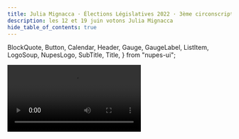 ```yaml
---
title: Julia Mignacca · Élections Législatives 2022 · 3ème circonscription de l'Hérault
description: les 12 et 19 juin votons Julia Mignacca
hide_table_of_contents: true
---
```


  BlockQuote,
  Button,
  Calendar,
  Header,
  Gauge,
  GaugeLabel,
  ListItem,
  LogoSoup,
  NupesLogo,
  SubTitle,
  Title,
} from "nupes-ui";


<NupesLogo />

<Video title="Julia Mignacca députée 2022 · Clip de campagne" src="https://peertube.noussommes.org/videos/embed/f3f5eeee-7158-4d6b-9638-396a459b2797" />

<Text>
  <Translate
    id="index.intro1"
    values={{
      dates: (
        <strong>
          <Translate id="index.dates">Les 12 et 19 juin</Translate>
        </strong>
      ),
    }}
  />
</Text>

<Text>
  <Translate
    id="index.intro2"
    values={{
      sePresenterUnis: (
        <strong>
          <Translate id="index.sePresenterUnis">se présenter unis</Translate>
        </strong>
      ),
    }}
  />
</Text>

<Text>
  <Translate
    id="index.intro3"
    values={{
      notreCirconstription: (
        <strong>
          <Translate id="index.notreCirconstription">
            notre 3ème circonscription de l'Hérault
          </Translate>
        </strong>
      ),
    }}
  />
</Text>

<Text>
  <Translate
    id="index.intro4"
    values={{
      nousPouvonsGagner: (
        <strong>
          <Translate id="index.nousPouvonsGagner">
            ensemble nous pouvons gagner.
          </Translate>
        </strong>
      ),
    }}
  />
</Text>

<BlockQuote>
  <Translate>Ensemble construisons cet autre monde possible !</Translate>
</BlockQuote>

<Title variant="light-primary">
  <Translate>Je participe à la campagne</Translate>
</Title>

<SubTitle variant="primary">
  <Translate>Je soutiens la campagne</Translate>
</SubTitle>

<DonationForm suggestions={[20, 50, 100]} value={3341} target={4000}>

<Text>
  <Translate id="index.donationText">
    Pour financer les dépenses liées à l’organisation d’événements, à l’achat de
    matériel, au fonctionnement de ce site, etc, nous avons besoin du soutien
    financier de chacun·e d’entre vous.
  </Translate>
</Text>

</DonationForm>

<SubTitle variant="primary">
  <Translate>Je rejoins à la campagne</Translate>
</SubTitle>

<div className="telegram-link-container">
  <a
    href="https://t.me/+udS5d5bvbO42YjI8"
    target="_blank"
    className="telegram-link"
  >
    <TelegramIcon width={24} style={{ flexBasis: 24, minWidth: 24 }} />
    <Text as="span">
      <Translate>Canal général</Translate>
    </Text>
  </a>
  <div className="telegram-description">
    <Translate>le canal général d'échange entre militant·es</Translate>
  </div>
</div>

<div className="telegram-sectors">
  <div className="telegram-link-container">
    <a
      href="https://t.me/+jMQCGY0YX2g3ZDlk"
      target="_blank"
      className="telegram-link"
    >
      <TelegramIcon width={24} style={{flexBasis: 24, minWidth: 24}} />
      <Text as="span"><Translate>Secteur Montpellier - Castelnau</Translate></Text>
    </a>
    <div className="telegram-description"><Translate id="telegram.villes1">Montpellier, Castelnau-le-Lez</Translate></div>
  </div>
  <div className="telegram-link-container">
    <a
      href="https://t.me/+rZrTYczd1hM1ZGRk"
      target="_blank"
      className="telegram-link"
    >
      <TelegramIcon width={24} style={{flexBasis: 24, minWidth: 24}} />
      <Text as="span"><Translate>Secteur Centre</Translate></Text>
    </a>
    <div className="telegram-description"><Translate id="telegram.villes2">Clapiers, Montferrier-sur-Lez, Jacou, Le Crès, Vendargues, Baillargues, St-Brès, Castries, St-Geniès-des-Mourgues, Sussargues, Restinclières, Beaulieu, St-Drézéry, Montaud, Guzargues, Assas, Teyran</Translate></div>
  </div>

  <div className="telegram-link-container">
    <a
      href="https://t.me/+DC0M5rt1q64xMjhk"
      target="_blank"
      className="telegram-link"
    >
      <TelegramIcon width={24} style={{flexBasis: 24, minWidth: 24}} />
      <Text as="span"><Translate>Secteur Est</Translate></Text>
    </a>
    <div className="telegram-description"><Translate id="telegram.villes3">Garrigues, Campagne, Galargues, Saussines, St-Hilaire-de-Beauvoir, St-Jean-de-Cornies, Boisseron, Entre-Vignes, St Séries, Villetelle, Saturargues</Translate></div>
  </div>
</div>

<Title variant="light-secondary">
  <Translate>Nous rencontrer</Translate>
</Title>

<Calendar
  googleApiKey="AIzaSyBB_V3txxLD4sjtR0xXayV2ZNcqD8Z_NIM"
  calendarId="mldcdlabt7ku11r1jnpq65juos@group.calendar.google.com"
  limit={6}
  link="agenda"
  preview
/>
<div className="btn-container">
  <Button
    as="a"
    href="agenda"
    variant="secondary"
    className="calendar-btn-link"
  >
    <Translate>Voir tous les évènements</Translate>
  </Button>
</div>

<Title variant="light-primary">
  <Translate>Notre programme</Translate>
</Title>

<Text>
  <Translate id="index.introProgramme">
    Avec la majorité, soit 289 députés, il est possible de gouverner le pays et
    d’imposer un Premier ministre à Macron !
  </Translate>
</Text>

<ul>
  <ListItem>
    <Translate
      id="programme.mesure1"
      values={{
        boldText: (
          <strong>
            <Translate id="programme.mesure1Bold" />
          </strong>
        ),
      }}
    />
  </ListItem>
  <ListItem>
    <Translate
      id="programme.mesure2"
      values={{
        boldText: (
          <strong>
            <Translate id="programme.mesure2Bold" />
          </strong>
        ),
      }}
    />
  </ListItem>
  <ListItem>
    <Translate
      id="programme.mesure3"
      values={{
        boldText: (
          <strong>
            <Translate id="programme.mesure3Bold" />
          </strong>
        ),
      }}
    />
  </ListItem>
  <ListItem>
    <Translate
      id="programme.mesure4"
      values={{
        boldText: (
          <strong>
            <Translate id="programme.mesure4Bold" />
          </strong>
        ),
      }}
    />
  </ListItem>
  <ListItem>
    <Translate
      id="programme.mesure5"
      values={{
        boldText: (
          <strong>
            <Translate id="programme.mesure5Bold" />
          </strong>
        ),
      }}
    />
  </ListItem>
</ul>

<div className="btn-container">
  <Button
    as="a"
    href="notre-programme"
    variant="primary"
    className="calendar-btn-link"
  >
    <Translate>Voir tout le programme</Translate>
  </Button>
</div>

<Title variant="light-secondary">
  <Translate>Avec le soutien de :</Translate>
</Title>

<LogoSoup />
